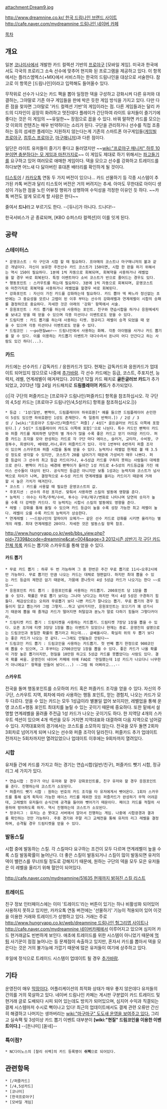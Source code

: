 attachment:Dream9.jpg

[[http://www.dreamnine.co.kr/ 한국 드림나인 브랜드 사이트]]
[[http://cafe.naver.com/mydreamnine 드림나인 네이버 카페]]

[[목차]]

== 개요 ==
일본 [[코나미]]사에서 개발한 카드 컬렉션 기반의 [[프로야구]] [모바일 게임]. 미국과 한국에서도 각국의 프로리그 소속 선수에 맞추어 현지화 된 프로그램을 제공하고 있다. 이 항목에서는 플러스엠엑스(+MX)에서 서비스하는 한국의 드림나인을 대상으로 서술한다. 참고로 이 항목은 [드림나인]이라고 입력해도 들어올수 있다.

무작위로 선수가 나오는 카드 팩을 뽑아 일정한 덱을 구성하고 강화시켜 다른 유저와 대결하는, 그야말로 기존 야구 게임들을 판에 박은 듯한 게임 방식을 가지고 있다. 다만 다른 점을 찾자면 그야말로 '카드 컬렉션 기반'의 게임이라는 점. 다른 게임들과는 달리 카드의 디자인이 굉장히 화려하고 멋진데다 플레이가 간단하여 라이트 유저들이 즐기기에 좋다는 것은 이 게임의 ~~유일한~~ 장점으로 꼽을 수 있다. 바꿔 말하면 카드를 모으는 것 이외의 컨텐츠는 매우 빈약하다는 소리가 된다. 구단을 관리하거나 선수를 직접 조종하는 등의 섬세한 플레이는 지원하지 않는다는게 기존의 스마트폰 야구게임들([[게임빌 프로야구]], [[컴투스 프로야구]], [[마구매니저]])과 다른 점이다. 

일단은 라이트 유저들이 즐기기 좋다고 둘러댔지만 ~~[[wiki:"프로야구 매니저" 하루 10분이면 충분하다는 모 게임과 마찬가지로]]~~ 이 게임도 제대로 하기 위해서는 [[파고들기]]를 요구하고 있어 여러모로 애매한 게임이다. 덱을 모으고 선수를 강화하고 트레이드를 하다보면 어느새 다 닳아버린 휴대폰 배터리를 확인하게 될 것이다.

[[티스토어]] / [[카카오톡]] 연동 두 가지 버전이 있으나... 카드 선물하기 등 각종 시스템이 추가된 카톡 버전과 달리 티스토어 버전은 거의 버려지는 추세. 아마도 무한대로 아이디 생성이 가능한 점을 노린 어뷰징 행위가 성행하여 수익성을 걱정한 이유인 듯 하다. ~~카톡 버전도 알게 모르게 할 사람은 한다~~

줄여서 '''드나'''라고 부르기도 한다. --[듀나]가 아니다. 드나다!--

한국서비스가 곧 종료되며, [KBO 슈퍼스타 컬렉션]이 이를 잇게 된다.
== 공략 ==
=== 스테이터스 ===
 * 운영코스트 : 타 구단과 시합 할 때 필요하다. 프야매의 코스트나 마구매니저의 볼과 같은 개념이다. 자신이 보유한 주전선수 카드 코스트가 150이면, 시합 한 판을 하기 위해서는 역시 150이 필요하다. 1분에 1씩 자동으로 회복되며, 회복약을 사용하거나 레벨업을 할 경우 바로 회복된다. 특정 이벤트마다 소비 코스트가 반으로 줄어드는 경우도 있다.
 * 행동포인트 : 스카우트를 하는데 필요하다. 3분에 1씩 자동으로 회복되며, 운영코스트와 마찬가지로 회복약을 사용하거나 레벨업을 할경우 바로 회복된다.
 * 강화포인트 : 자신이 가진 카드를 강화하는데 필요하다. 카드 뽑아 덱 짜느라 정신없는 초반에는 그 중요성을 모르나 고렙이 된 이후 부터는 선수의 강화레벨과 연계레벨이 시합의 승패를 결정하므로 중요하다. 자세한 것은 아래의 '강화' 항목에서 서술.
 * 응원포인트 : 카드 뽑기를 하는데 사용하는 포인트. 친구와 연습시합을 하거나 응원메세지를 보내고 받을 때 얻을 수 있으며 각종 미션이나 이벤트로도 얻을 수 있다.
 * 드림티켓 : 카드 뽑기를 하는데 사용하는 티켓. 정규리그 레벨이 승격 되었을 때 얻을 수 있으며 각종 미션이나 이벤트로도 얻을 수 있다.
 * 드림코인 : ~~po현질wer~~ 드림나인에서 사용하는 화폐. 각종 아이템을 사거나 카드 뽑기를 할 수 있다. 이를 이용하는 카드뽑기 이벤트가 대다수라서 돈나미 어디 안간다고 하는 사람도 있긴 하다(...).

=== 카드 ===
카드에는 선수카드 / 감독카드 / 응원카드가 있다.
현재는 감독카드와 응원카드가 업데이트 되어있지 않으므로 나중에 [[추가바람]].
각 선수 카드에는 등급, 코스트, 주포지션, 능력치, 레벨, 연계레벨이 매겨져있다.
2012년 12월 카드 패치로 '''골든글러브 카드'''가 추가되었고, 2013년 1월 24일 카드패치로 '''드림플레이어 카드'''가 추가되었다.

{{|각 구단의 퍼즐카드는 [프로야구 드림나인/퍼즐카드] 항목을 참조하십시오.
각 구단의 4,5성 카드는 [프로야구 드림나인/4,5성카드] 항목을 참조하십시오.|}}

 * 등급 : '1성(일반, 빤짝이, 드림플레이어 하위호환[* 예를 들으면 드림플레이어 손민한이 5성도 있으면 하위호환인 1성도 존재한다. 즉 일종의 반짝이.]) / 2성 / 3성 / [wiki:"프로야구 드림나인/퍼즐카드" 퍼즐] / 4성[* 골든글러브 카드도 이쪽에 포함된다.] / 5성[* 드림플레이어 카드도 이쪽에 포함]'으로 나뉜다. 특수 카드인 빤짝이 카드와 퍼즐 카드를 제외하면 당연히 별 개수가 많을 수록 좋은 카드고 얻기 어려운 카드다. 퍼즐 카드는 조각을 모아 완성하는 카드로 각 구단 마다 에이스, 슬러거, 교타자, 수비왕, 구원투수, 희생타자, 베테랑,러너,루키 퍼즐카드가 있다. 각각 1번부터 6번까지 퍼즐 조각이 있으며 스카우트와 퍼즐 시합을 통해 얻을 수 있다. 능력치나 레벨업 한계로 볼 때 3.5성 정도로 생각할 수 있지만, 코스트가 20를 넘어가기 때문에 가성비가 매우 나쁘다. 퍼즐 등급이 그 선수의 최고 등급 카드이거나, 4~5성급 카드를 구하지 못하는 사람들이 대체용으로 쓴다. 빤짝이 카드는 배경에 빤짝이가 들어간 1성 카드로 4~5성의 카드등급을 가진 에이스 선수들이 대상이 된다. 공식적인 등급은 아니지만 보통 1성과는 능력치와 코스트가 넘사벽으로 차이가 나며, 결정적으로 4~5성 카드의 연계레벨을 올리는 카드이기 때문에 거래할 시 높은 가치가 매겨진다.
 * 코스트 : 카드를 사용할 때 필요한 운영코스트의 값.
 * 주포지션 : 선수의 주된 포지션. 맞춰서 사용하면 스킬의 발동에 영향을 준다.
 * 능력치 : 야수는 타격/주력/수비, 투수는 구위/제구/변화로 나타나며 당연히 숫자가 높을 수록 더 강력한 카드다. 각 능력치는 시합시 스킬의 발동에도 영향을 준다.
 * 레벨 : 강화를 통해 올릴 수 있으며 카드 등급이 높을 수록 성장 가능한 최고 레벨이 높다. 레벨이 오를 수록 카드의 능력치가 상승한다.
 * 연계레벨 : ~~드림나인의 알파이자 오메가~~ 같은 선수 카드로 강화를 시키면 올라가는 별개의 레벨. 최대 연계레벨은 20이다. 자세한 것은 발동스킬 항목 참조.

[[http://www.hungryapp.co.kr/web/bbs_view.php?pid=7339&bcode=dreamnine&cat=004&page=3 2012시즌 상반기 각 구단 카드 전체 목록]] 
카드는 뽑기와 스카우트를 통해 얻을 수 있다.

==== 카드 뽑기 ====
 * 무료 카드 뽑기 : 하루 두 번 가능하며 그 중 한번은 주간 무료 뽑기로 11시~오후2시에만 가능하다. 무료 뽑기인 만큼 나오는 카드는 대체로 형편없다. 하지만 최대 뽑을 수 있는 카드 등급의 제한은 없기 때문에, 가뭄에 콩나듯이 4성 5성급 카드가 나오기는 한다 ~~로또~~
 * 응원포인트 카드 뽑기 : 응원포인트를 사용하는 카드뽑기. 200포인트 당 1장을 뽑을 수 있다. 확률은 무료 뽑기 보다는 그나마 낫다고는 하지만 역시 4성 5성은 구경하기 힘들다. 체감상으로는 오히려 무료뽑기 보다 나쁜 카드가 잘나오는 뽑기. 무료 뽑기의 경우 힘들이지 않고 뽑는거라 그럼 그렇지...하고 넘어가지만, 응원포인트는 모으기가 꽤 성가시기 때문에 뽑을 때 졸개급 카드가 떨어지면 허탈감과 분노가 말로 다하기 힘들어 그렇다카더라.
 * 드림티켓 카드 뽑기 : 드림티켓을 사용하는 카드뽑기. 드림티켓 7장당 1장을 뽑을 수 있다. 오픈 초기에 티켓 3장당 1장을 뽑는 이벤트가 있었으나 현재는 종료. 운영진의 설명으로는 드림코인과 동일한 확률의 뽑기라고 하는데... 글쎄올시다. 확실히 위의 두 뽑기 보다는 좋은 카드가 나오는 것 같다. ~~그래도 안될놈은 안된다~~
 * 드림코인 카드 뽑기 : 드림코인을 사용하는 카드뽑기. 첫 번째 뽑기 한정으로 900코인에 뽑을 수 있으며, 그 후부터는 2700코인당 1장을 뽑을 수 있다. 좋은 카드가 나올 확률이 가장 높은 뽑기이지만, 현질을 10만원 하고도 5성급 카드를 못뽑았다는 사람도 있다. 결국 확률 싸움. 운영진이 네이버 카페에 아예 FAQ로 '현질했는데 1성 카드가 나오다니 너무한거 아니에요?' 항목을 만들어 놨다(...) --그럼 뭐 어쩌라고...--
 
==== 스카우트 ====
전국을 돌며 행동포인트를 소모하여 카드 혹은 퍼즐카드 조각을 얻을 수 있다. 자신의 주 구단, 스카우트 지역, 회차에 따라 사용하는 행동 포인트, 얻는 경험치, 나오는 카드가 모두 다르다. 얻을 수 있는 카드는 모두 1성급이라 별볼일 없어 보이지만, 레벨업을 통해 운영 코스트+행동 포인트 최대치를 늘릴 수 있는 곳이기 때문에 중요하다. 또한 밑에서 설명할 연계레벨을 올려줄 주전급 1성 카드가 나오는 곳이기도 하다. 한 지역당 4개의 스카우트 섹션이 있으며 4개 섹션을 모두 거치면 지역대표와 대결하여 다음 지역으로 넘어갈 수 있다. 지역대표와의 경기에서는 코스트를 소모하지 않는다. 전국을 모두 돌면 2회차 3회차로 넘어가게 되며 나오는 선수와 퍼즐 조각이 달라진다. 퍼즐카드 추가 업데이트 전까지는 5회차까지만 열려있었으나 업데이트 이후에는 9회차까지 열려있다.

=== 시합 ===
유저들 간에 카드를 가지고 하는 경기는 연습시합(일반/친구), 퍼즐카드 뺏기 시합, 정규리그 세 가지가 있다.
 * 연습시합 : 친구가 아닌 유저와 할 경우 강화포인트를, 친구 유저와 할 경우 응원포인트를 준다. 진행하는데 코스트가 소모된다.
 * 퍼즐카드 뺏기 시합 : 원하는 번호의 카드 조각을 타 유저에게서 뺏어온다. 1회차 스카우트를 통해 쉽게 획득이 가능한 에이스 카드를 제외한 모든 퍼즐카드가 완성하기 무척 어려운데, 고레벨의 유저들이 순식간에 공격을 들어와 뺏어가기 때문이다. 페이크 카드를 적절히 사용하여 방어하도록 하자. 역시 진행하는데 코스트가 소모된다.
 * 정규리그 : 유저는 손 못대고 서버에서 알아서 진행하는 게임. 나중에 시합광경과 결과를 확인하는 것만 가능하다. 주중 경기와 주말 리그 교체전을 통해 유저의 리그 레벨을 결정하며, 승격될 경우 드림티켓을 얻을 수 있다.

=== 발동스킬 ===
시합 중에 발동하는 스킬. 각 스킬마다 요구하는 조건이 모두 다르며 연계레벨이 높을 수록 스킬 발동확률이 늘어난다. 더 좋은 스킬이 발동되거나 스킬이 많이 발동되면 유저의 덱이 밸런스를 무너뜨릴 정도로 강해지기 때문에, 원하는 구단의 덱을 모두 모은 유저들은 이 레벨을 올리기 위해 혈안이 되어있다.

[[http://cafe.naver.com/mydreamnine/51635 현재까지 밝혀진 스킬 리스트]]

=== 트레이드 ===
친구 정보 인터페이스에는 이미 '트레이드'라는 버튼이 있기는 하나 비활성화 되어있어 사용하지 못하고 있지만, 카카오톡 연동 버전에는 '선물하기' 기능이 적용되어 있어 이것을 이용한 거래와 트레이드가 성행하고 있다. 거래는 주로 [[http://www.hungryapp.co.kr/web/dreamnine 드림나인 헝그리앱 사이트]]나 [[http://cafe.naver.com/mydreamnine 네이버카페]]에서 이루어지고 있으며 심지어 카드 현거래글도 빈번하게 보인다. 애초에 트레이드를 위한 시스템이 아니었기 때문에 [[먹튀]] 사기꾼이 점점 늘어나는 등 문제점이 속출하고 있지만, 혼자서 카드를 뽑아서 덱을 모은다는 것은 거의 불가능에 가깝기 때문에 많은 유저들이 여기에 상주하고 있다.

후일에 정식으로 트레이드 시스템이 업데이트 될 경우 [[추가바람]].

== 기타 ==
운영진이 매우 [[막장]]이다. 어플리케이션의 최적화 상태가 매우 좋지 않은데다 유저들의 건의를 거의 묵살하고 있다. 네이버 드림나인 카페는 게시판 구분없이 카드 트레이드 및 현거래 글로 도배되다 시피 되어 있는데도 방치가 되어있으며, 심지어 수익과 직결되는 결제 시스템마저 수시로 뻑이나고 있다! 최근의 업데이트에서도 결제 관련 오류만 간신히 해결하고 나머지는 생까버리는 [[wiki:"마구마구" 도도새 운영을 보여주고 있다.]] 그리고 실속팩 및 3성이상 카드 뽑기 이벤트 대부분이 '''[wiki:"현질" 드림코인을 이용한 이벤트이다.]''' --[돈나미] [돋네]--

=== 특이점? ===

 * NC다이노스의 [찰리 쉬렉]의 카드 등록명이 '''쉬렉'''으로 되어있다.
== 관련항목 ==

 * [/퍼즐카드]
 * [/4,5성카드]
 * [코나미]
 * [한국프로야구]
 * [모바일 게임]
